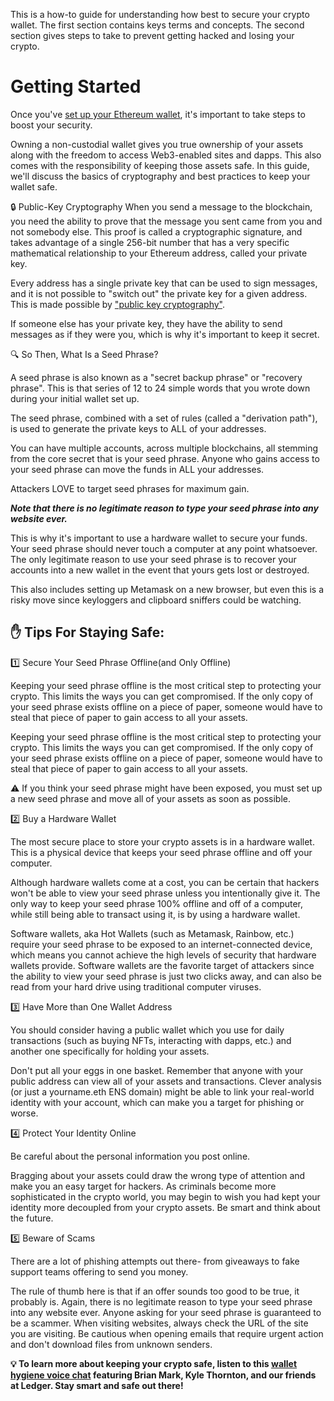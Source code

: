 This is a how-to guide for understanding how best to secure your crypto wallet. The first section contains keys terms and concepts. The second section gives steps to take to prevent getting hacked and losing your crypto.

# Getting Started

Once you've [set up your Ethereum wallet](https://www.notion.so/How-To-Set-Up-Your-First-Ethereum-Wallet-9da760549e054d5ea738cce3c5b49b50), it's important to take steps to boost your security.

Owning a non-custodial wallet gives you true ownership of your assets along with the freedom to access Web3-enabled sites and dapps. This also comes with the responsibility of keeping those assets safe. In this guide, we'll discuss the basics of cryptography and best practices to keep your wallet safe.

🔒 Public-Key Cryptography
When you send a message to the blockchain, you need the ability to prove that the message you sent came from you and not somebody else. This proof is called a cryptographic signature, and takes advantage of a single 256-bit number that has a very specific mathematical relationship to your Ethereum address, called your private key. 

Every address has a single private key that can be used to sign messages, and it is not possible to "switch out" the private key for a given address. This is made possible by ["public key cryptography"](https://en.wikipedia.org/wiki/Public-key_cryptography).

If someone else has your private key, they have the ability to send messages as if they were you, which is why it's important to keep it secret.

🔍 So Then, What Is a Seed Phrase?

A seed phrase is also known as a "secret backup phrase" or "recovery phrase". This is that series of 12 to 24 simple words that you wrote down during your initial wallet set up. 

The seed phrase, combined with a set of rules (called a "derivation path"), is used to generate the private keys to ALL of your addresses. 

You can have multiple accounts, across multiple blockchains, all stemming from the core secret that is your seed phrase. Anyone who gains access to your seed phrase can move the funds in ALL your addresses. 

Attackers LOVE to target seed phrases for maximum gain. 

***Note that there is no legitimate reason to type your seed phrase into any website ever.***

This is why it's important to use a hardware wallet to secure your funds. Your seed phrase should never touch a computer at any point whatsoever. The only legitimate reason to use your seed phrase is to recover your accounts into a new wallet in the event that yours gets lost or destroyed.

This also includes setting up Metamask on a new browser, but even this is a risky move since keyloggers and clipboard sniffers could be watching.

## ✋ Tips For Staying Safe:

1️⃣ Secure Your Seed Phrase Offline(and Only Offline)

Keeping your seed phrase offline is the most critical step to protecting your crypto. This limits the ways you can get compromised. If the only copy of your seed phrase exists offline on a piece of paper, someone would have to steal that piece of paper to gain access to all your assets.

Keeping your seed phrase offline is the most critical step to protecting your crypto. This limits the ways you can get compromised. If the only copy of your seed phrase exists offline on a piece of paper, someone would have to steal that piece of paper to gain access to all your assets.

⚠️ If you think your seed phrase might have been exposed, you must set up a new seed phrase and move all of your assets as soon as possible. 

2️⃣ Buy a Hardware Wallet

The most secure place to store your crypto assets is in a hardware wallet. This is a physical device that keeps your seed phrase offline and off your computer. 

Although hardware wallets come at a cost, you can be certain that hackers won't be able to view your seed phrase unless you intentionally give it. The only way to keep your seed phrase 100% offline and off of a computer, while still being able to transact using it, is by using a hardware wallet.

Software wallets, aka Hot Wallets (such as Metamask, Rainbow, etc.) require your seed phrase to be exposed to an internet-connected device, which means you cannot achieve the high levels of security that hardware wallets provide. Software wallets are the favorite target of attackers since the ability to view your seed phrase is just two clicks away, and can also be read from your hard drive using traditional computer viruses.

3️⃣ Have More than One Wallet Address

You should consider having a public wallet which you use for daily transactions (such as buying NFTs, interacting with dapps, etc.) and another one specifically for holding your assets. 

Don't put all your eggs in one basket. Remember that anyone with your public address can view all of your assets and transactions. Clever analysis (or just a yourname.eth ENS domain) might be able to link your real-world identity with your account, which can make you a target for phishing or worse.

4️⃣ Protect Your Identity Online

Be careful about the personal information you post online. 

Bragging about your assets could draw the wrong type of attention and make you an easy target for hackers. As criminals become more sophisticated in the crypto world, you may begin to wish you had kept your identity more decoupled from your crypto assets. Be smart and think about the future.

5️⃣ Beware of Scams

There are a lot of phishing attempts out there- from giveaways to fake support teams offering to send you money. 

The rule of thumb here is that if an offer sounds too good to be true, it probably is. Again, there is no legitimate reason to type your seed phrase into any website ever. Anyone asking for your seed phrase is guaranteed to be a scammer. When visiting websites, always check the URL of the site you are visiting. Be cautious when opening emails that require urgent action and don't download files from unknown senders.

**💡 To learn more about keeping your crypto safe, listen to this [wallet hygiene voice chat](https://drive.google.com/file/d/1X1KLBL7Sf4t5u4tm8zoRU72pgOPg48gR/view) featuring Brian Mark, Kyle Thornton, and our friends at Ledger. Stay smart and safe out there!**
